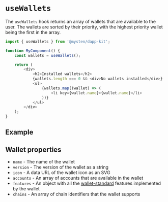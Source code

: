 
# `useWallets`

The `useWallets` hook returns an array of wallets that are available to the user. The wallets are
sorted by their priority, with the highest priority wallet being the first in the array.

```ts
import { useWallets } from '@mysten/dapp-kit';

function MyComponent() {
	const wallets = useWallets();

	return (
		<div>
			<h2>Installed wallets</h2>
			{wallets.length === 0 && <div>No wallets installed</div>}
			<ul>
				{wallets.map((wallet) => (
					<li key={wallet.name}>{wallet.name}</li>
				))}
			</ul>
		</div>
	);
}
```

## Example

<UseWalletsExample />

## Wallet properties

- `name` - The name of the wallet
- `version` - The version of the wallet as a string
- `icon` - A data URL of the wallet icon as an SVG
- `accounts` - An array of accounts that are available in the wallet
- `features` - An object with all the
  [wallet-standard](https://github.com/wallet-standard/wallet-standard) features implemented by the
  wallet
- `chains` - An array of chain identifiers that the wallet supports
